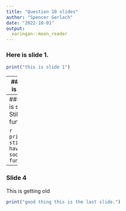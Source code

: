 ```yaml
---
title: "Question 10 slides"
author: "Spencer Gerlach"
date: "2022-10-01"
output:
  xaringan::moon_reader
---
```

### Here is slide 1.

```r
print("this is slide 1")
```
---
### Here is slide 2

Wow so fun!
```r
print("wow this is so much funnnnn")
```
---
### Here is slide 3
Still having fun

```r
print("yep still having soooo much fun!")
```
---
### Slide 4

This is getting old

```r
print("good thing this is the last slide.")
```